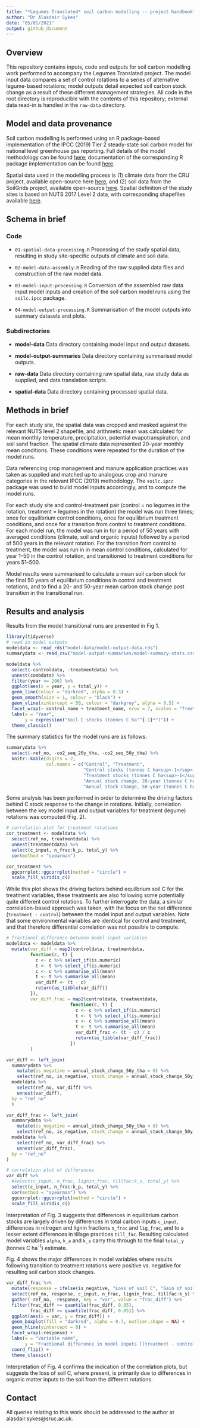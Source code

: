 ```yaml
---
title: "*Legumes Translated* soil carbon modelling -- project handbook"
author: "Dr Alasdair Sykes"
date: "05/01/2021"
output: github_document
---
```


## Overview

This repository contains inputs, code and outputs for soil carbon modelling work performed to accompany the Legumes Translated project. The model input data compares a set of control rotations to a series of alternative legume-based rotations; model outputs detail expected soil carbon stock change as a result of these different management strategies. All code in the root directory is reproducible with the contents of this repository; external data read-in is handled in the `raw-data` directory.

## Model and data provenance

Soil carbon modelling is performed using an R package-based implementation of the IPCC (2019) Tier 2 steady-state soil carbon model for national level greenhouse gas reporting. Full details of the model methodology can be found [here](https://www.ipcc-nggip.iges.or.jp/public/2019rf/vol4.html); documentation of the corresponding R package implementation can be found [here](https://github.com/aj-sykes92/soilc.ipcc).

Spatial data used in the modelling process is (1) climate data from the CRU project, available open-source here [here](https://crudata.uea.ac.uk/cru/data/hrg/cru_ts_4.03/), and (2) soil data from the SoilGrids project, available open-source [here](https://soilgrids.org). Spatial definition of the study sites is based on NUTS 2017 Level 2 data, with corresponding shapefiles available [here](https://ec.europa.eu/eurostat/web/gisco/geodata/reference-data/administrative-units-statistical-units/nuts).

## Schema in brief

### Code

* `01-spatial-data-processing.R` Processing of the study spatial data, resulting in study site-specific outputs of climate and soil data.

* `02-model-data-assembly.R` Reading of the raw supplied data files and construction of the raw model data.

* `03-model-input-processing.R` Conversion of the assembled raw data input model inputs and creation of the soil carbon model runs using the `soilc.ipcc` package.

* `04-model-output-processing.R` Summarisation of the model outputs into summary datasets and plots.

### Subdirectories

* **model-data** Data directory containing model input and output datasets.

* **model-output-summaries** Data directory containing summarised model outputs.

* **raw-data** Data directory containing raw spatial data, raw study data as supplied, and data translation scripts.

* **spatial-data** Data directory containing processed spatial data.

## Methods in brief

For each study site, the spatial data was cropped and masked against the relevant NUTS level 2 shapefile, and arithmetic mean was calculated for mean monthly temperature, precipitation, potential evapotranspiration, and soil sand fraction. The spatial climate data represented 20-year monthly mean conditions. These conditions were repeated for the duration of the model runs.

Data referencing crop management and manure application practices was taken as supplied and matched up to analogous crop and manure categories in the relevant IPCC (2019) methodology. The `soilc.ipcc` package was used to build model inputs accordingly, and to compute the model runs.

For each study site and control-treatment pair (control = no legumes in the rotation, treatment = legumes in the rotation) the model was run three times; once for equilibrium control conditions, once for equilibrium treatment conditions, and once for a transition from control to treatment conditions. For each model run, the model was run in for a period of 50 years with averaged conditions (climate, soil and organic inputs) followed by a period of 500 years in the relevant rotation. For the transition from control to treatment, the model was run in in mean control conditions, calculated for year 1--50 in the control rotation, and transitioned to treatment conditions for years 51--500.

Model results were summarised to calculate a mean soil carbon stock for the final 50 years of equilibrium conditions in control and treatment rotations, and to find a 20- and 50-year mean carbon stock change post transition in the transitional run.

## Results and analysis

Results from the model transitional runs are presented in Fig 1.

```r
library(tidyverse)
# read in model outputs
modeldata <- read_rds("model-data/model-output-data.rds")
summarydata <- read_csv("model-output-summaries/model-summary-stats.csv")
```

```r
modeldata %>%
  select(-controldata, -treatmentdata) %>%
  unnest(combdata) %>%
  filter(year <= 200) %>%
  ggplot(aes(x = year, y = total_y)) +
  geom_line(colour = "darkred", alpha = 0.3) +
  geom_smooth(size = 1, colour = "black") +
  geom_vline(xintercept = 50, colour = "darkgrey", alpha = 0.5) +
  facet_wrap(~ control_name + treatment_name, nrow = 7, scales = "free") +
  labs(x = "Year",
       y = expression("Soil C stocks (tonnes C ha"^{-1}*")")) +
  theme_classic()
```

The summary statistics for the model runs are as follows:

```r
summarydata %>%
  select(-ref_no, -co2_seq_20y_tha, -co2_seq_50y_tha) %>%
  knitr::kable(digits = 2,
               col.names = c("Control", "Treatment",
                             "Control stocks (tonnes C ha<sup>-1</sup>)",
                             "Treatment stocks (tonnes C ha<sup>-1</sup>)",
                             "Annual stock change, 20-year (tonnes C ha<sup>-1</sup>)",
                             "Annual stock change, 50-year (tonnes C ha<sup>-1</sup>)"))
```

Some analysis has been performed in order to determine the driving factors behind C stock response to the change in rotations. Initially, correlation between the key model input and output variables for treatment (legume) rotations was computed (Fig. 2).

```r
# correlation plot for treatment rotations
cor_treatment <- modeldata %>%
  select(ref_no, treatmentdata) %>%
  unnest(treatmentdata) %>%
  select(c_input, n_frac:k_p, total_y) %>%
  cor(method = "spearman")

cor_treatment %>%
  ggcorrplot::ggcorrplot(method = "circle") +
  scale_fill_viridis_c()
```

While this plot shows the driving factors behind equilbrium soil C for the treatment variables, these treatments are also following some potentially quite different control rotations. To further interrogate the data, a similar correlation-based approach was taken, with the focus on the net difference (`treatment - control`) between the model input and output variables. Note that some environmental variables are identical for control and treatment, and that therefore differential correlation was not possible to compute.

```r
# fractional difference between model input variables
modeldata <- modeldata %>%
  mutate(var_diff = map2(controldata, treatmentdata,
         function(c, t) {
           c <- c %>% select_if(is.numeric)
           t <- t %>% select_if(is.numeric)
           c <- c %>% summarise_all(mean)
           t <- t %>% summarise_all(mean)
           var_diff <- (t - c)
           return(as_tibble(var_diff))
         }),
         var_diff_frac = map2(controldata, treatmentdata,
                        function(c, t) {
                          c <- c %>% select_if(is.numeric)
                          t <- t %>% select_if(is.numeric)
                          c <- c %>% summarise_all(mean)
                          t <- t %>% summarise_all(mean)
                          var_diff_frac <- (t - c) / c
                          return(as_tibble(var_diff_frac))
                        })
         )

var_diff <- left_join(
  summarydata %>%
    mutate(is_negative = annual_stock_change_50y_tha < 0) %>%
    select(ref_no, is_negative, stock_change = annual_stock_change_50y_tha),
  modeldata %>%
    select(ref_no, var_diff) %>%
    unnest(var_diff),
  by = "ref_no"
  )

var_diff_frac <- left_join(
  summarydata %>%
    mutate(is_negative = annual_stock_change_50y_tha < 0) %>%
    select(ref_no, is_negative, stock_change = annual_stock_change_50y_tha),
  modeldata %>%
    select(ref_no, var_diff_frac) %>%
    unnest(var_diff_frac),
  by = "ref_no"
)

# correlation plot of differences
var_diff %>%
  #select(c_input, n_frac, lignin_frac, tillfac:k_s, total_y) %>%
  select(c_input, n_frac:k_p, total_y) %>%
  cor(method = "spearman") %>%
  ggcorrplot::ggcorrplot(method = "circle") +
  scale_fill_viridis_c()
```

Interpretation of Fig. 3 suggests that differences in equilibrium carbon stocks are largely driven by differences in total carbon inputs `c_input`, differences in nitrogen and lignin fractions `n_frac` and `lig_frac`, and to a lesser extent differences in tillage practices `till_fac`. Resulting calculated model variables `alpha`, `k_a` and `k_s` carry this through to the final `total_y` (tonnes C ha^-1^) estimate.

Fig. 4 shows the major differences in model variables where results following transition to treatment rotations were positive vs. negative for resulting soil carbon stock changes.

```r
var_diff_frac %>%
  mutate(response = ifelse(is_negative, "Loss of soil C", "Gain of soil C")) %>%
  select(ref_no, response, c_input, n_frac, lignin_frac, tillfac:k_s) %>%
  gather(-ref_no, -response, key = "var", value = "frac_diff") %>%
  filter(frac_diff <= quantile(frac_diff, 0.95),
         frac_diff >= quantile(frac_diff, 0.05)) %>%
  ggplot(aes(x = var, y = frac_diff)) +
  geom_boxplot(fill = "darkred", alpha = 0.7, outlier.shape = NA) +
  geom_hline(yintercept = 0) +
  facet_wrap(~response) +
  labs(x = "Variable name",
       y = "Fractional difference in model inputs [(treatment - control) / control] ") +
  coord_flip() +
  theme_classic()
```

Interpretation of Fig. 4 confirms the indication of the correlation plots, but suggests the loss of soil C, where present, is primarily due to differences in organic matter inputs to the soil from the different rotations.

## Contact

All queries relating to this work should be addressed to the author at alasdair.sykes@sruc.ac.uk.
